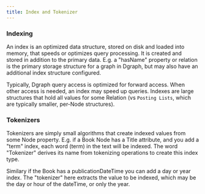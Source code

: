 ```yaml
---
title: Index and Tokenizer
---
```


### Indexing

An index is an optimized data structure, stored on disk and loaded into memory,
that speeds or optimizes query processing. It is created and stored in addition
to the primary data. E.g. a "hasName" property or relation is the primary
storage structure for a graph in Dgraph, but may also have an additional index
structure configured.

Typically, Dgraph query access is optimized for forward access. When other
access is needed, an index may speed up queries. Indexes are large structures
that hold all values for some Relation (vs `Posting Lists`, which are typically
smaller, per-Node structures).

### Tokenizers

Tokenizers are simply small algorithms that create indexed values from some Node
property. E.g. if a Book Node has a Title attribute, and you add a "term" index,
each word (term) in the text will be indexed. The word "Tokenizer" derives its
name from tokenizing operations to create this index type.

Similary if the Book has a publicationDateTime you can add a day or year index.
The "tokenizer" here extracts the value to be indexed, which may be the day or
hour of the dateTime, or only the year.
